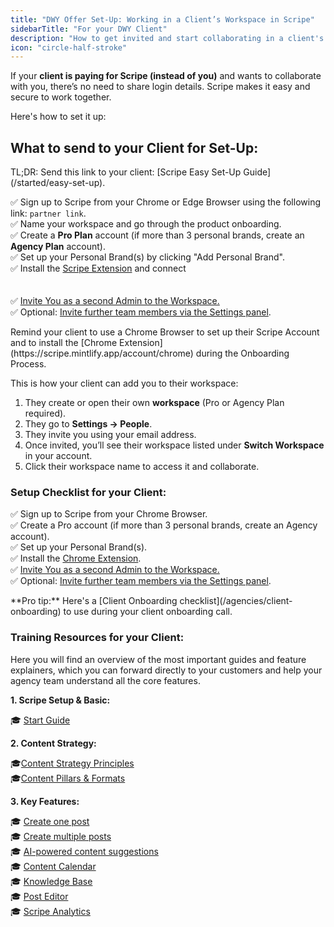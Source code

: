 ```yaml
---
title: "DWY Offer Set-Up: Working in a Client’s Workspace in Scripe"
sidebarTitle: "For your DWY Client"
description: "How to get invited and start collaborating in a client's workspace."
icon: "circle-half-stroke"
---
```


If your **client is paying for Scripe (instead of you)** and wants to collaborate with you, there’s no need to share login details. Scripe makes it easy and secure to work together.

Here's how to set it up:

## What to send to your Client for Set-Up:

<Info>
  TL;DR: Send this link to your client: [Scripe Easy Set-Up Guide](/started/easy-set-up).
</Info>

✅ Sign up to Scripe from your Chrome or Edge Browser using the following link: `partner link`.\
✅ Name your workspace and go through the product onboarding.\
✅ Create a **Pro Plan** account (if more than 3 personal brands, create an **Agency Plan** account).\
✅ Set up your Personal Brand(s) by clicking "Add Personal Brand".\
✅ Install the [Scripe Extension](/account/chrome) and connect \
\
\
✅ [Invite You as a second Admin to the Workspace.](https://scripe.mintlify.app/team-plan/invite)\
✅ Optional: [Invite further team members via the Settings panel](https://scripe.mintlify.app/team-plan/people).

<Note>
  Remind your client to use a Chrome Browser to set up their Scripe Account and to install the [Chrome Extension](https://scripe.mintlify.app/account/chrome) during the Onboarding Process.
</Note>

This is how your client can add you to their workspace:

1. They create or open their own **workspace** (Pro or Agency Plan required).
2. They go to **Settings → People**.
3. They invite you using your email address.
4. Once invited, you’ll see their workspace listed under **Switch Workspace** in your account.
5. Click their workspace name to access it and collaborate.

### **Setup Checklist for your Client:**

✅ Sign up to Scripe from your Chrome Browser.\
✅ Create a Pro account (if more than 3 personal brands, create an Agency account).\
✅ Set up your Personal Brand(s).\
✅ Install the [Chrome Extension](/account/chrome).\
✅ [Invite You as a second Admin to the Workspace.](https://scripe.mintlify.app/team-plan/invite)\
✅ Optional: [Invite further team members via the Settings panel](https://scripe.mintlify.app/team-plan/people).

<Tip>
  **Pro tip:** Here's a [Client Onboarding checklist](/agencies/client-onboarding) to use during your client onboarding call.
</Tip>

### **Training Resources for your Client:**

Here you will find an overview of the most important guides and feature explainers, which you can forward directly to your customers and help your agency team understand all the core features.

**1. Scripe Setup & Basic:**

🎓 [Start Guide](https://scripe.mintlify.app/started/start-guide)

**2. Content Strategy:**

🎓[Content Strategy Principles](https://scripe.mintlify.app/content-strategy/content-strategy)\
🎓[Content Pillars & Formats](https://scripe.mintlify.app/content-strategy/content-formats)

**3. Key Features:**

🎓 [Create one post](https://scripe.mintlify.app/one-post/audio)\
🎓 [Create multiple posts](https://scripe.mintlify.app/multiple-posts/file)\
🎓 [AI-powered content suggestions](https://scripe.mintlify.app/multiple-posts/ai-powered)\
🎓 [Content Calendar](https://scripe.mintlify.app/sidebar/calendar)\
🎓 [Knowledge Base](https://scripe.mintlify.app/sidebar/knowledge)\
🎓 [Post Editor](https://scripe.mintlify.app/editor/editor)\
🎓 [Scripe Analytics](https://scripe.mintlify.app/sidebar/analytics)